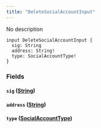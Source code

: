 ```yaml
---
title: "DeleteSocialAccountInput"
---
```


No description

```
input DeleteSocialAccountInput {
  sig: String
  address: String!
  type: SocialAccountType!
}

```

### Fields[](#fields "Direct link to heading")

#### `sig` ([String](/developer/graphql-api/references/scalars/string))[](#sig-string "Direct link to heading")

#### `address` ([String](/developer/graphql-api/references/scalars/string))[](#address-string "Direct link to heading")

#### `type` ([SocialAccountType](/developer/graphql-api/references/enums/social-account-type))[](#type-socialaccounttype "Direct link to heading")